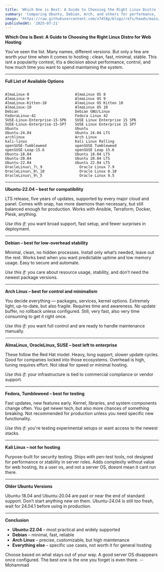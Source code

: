 ---
title: 'Which One is Best: A Guide to Choosing the Right Linux Distro for Web Hosting'
summary: 'Comparing Ubuntu, Debian, Arch, and others for performance, footprint, compatibility, and real-world server hosting use cases.'
image: 'https://raw.githubusercontent.com/x7dl8p/blogs/refs/heads/main/images/server-os.webp'
publishedAt: '2025-07-21'
---

**Which One is Best: A Guide to Choosing the Right Linux Distro for Web Hosting**

You’ve seen the list. Many names, different versions. But only a few are worth your time when it comes to hosting : clean, fast, minimal, stable. This isnt a popularity contest, it\s a decision about performance, control, and how much time you want to spend maintaining the system.

---

**Full List of Available Options**

```

AlmaLinux-8                     AlmaLinux OS 8
AlmaLinux-9                     AlmaLinux OS 9
AlmaLinux-Kitten-10             AlmaLinux OS Kitten 10
AlmaLinux-10                    AlmaLinux OS 10
Debian                          Debian GNU/Linux
FedoraLinux-42                  Fedora Linux 42
SUSE-Linux-Enterprise-15-SP6    SUSE Linux Enterprise 15 SP6
SUSE-Linux-Enterprise-15-SP7    SUSE Linux Enterprise 15 SP7
Ubuntu                          Ubuntu
Ubuntu-24.04                    Ubuntu 24.04 LTS
archlinux                       Arch Linux
kali-linux                      Kali Linux Rolling
openSUSE-Tumbleweed             openSUSE Tumbleweed
openSUSE-Leap-15.6              openSUSE Leap 15.6
Ubuntu-18.04                    Ubuntu 18.04 LTS
Ubuntu-20.04                    Ubuntu 20.04 LTS
Ubuntu-22.04                    Ubuntu 22.04 LTS
OracleLinux\_7\_9                 Oracle Linux 7.9
OracleLinux\_8\_10                Oracle Linux 8.10
OracleLinux\_9\_5                 Oracle Linux 9.5

```

---

**Ubuntu-22.04 – best for compatibility**

LTS release, five years of updates, supported by every major cloud and panel. Comes with snap, has more daemons than necessary, but still balanced enough for production. Works with Ansible, Terraform, Docker, Plesk, anything.

*Use this if*: you want broad support, fast setup, and fewer surprises in deployment.

---

**Debian – best for low-overhead stability**

Minimal, clean, no hidden processes. Install only what’s needed, leave out the rest. Works best when you want predictable uptime and low memory usage. Easy to secure and automate.

*Use this if*: you care about resource usage, stability, and don’t need the newest package versions.

---

**Arch Linux – best for control and minimalism**

You decide everything — packages, services, kernel options. Extremely light, up-to-date, but also fragile. Requires time and awareness. No update buffer, no rollback unless configured. Still, very fast, also very time consuming to get it right once.

*Use this if*: you want full control and are ready to handle maintenance manually.

---

**AlmaLinux, OracleLinux, SUSE – best left to enterprise**

These follow the Red Hat model. Heavy, long support, slower update cycles. Good for companies locked into those ecosystems. Overhead is high, tuning requires effort. Not ideal for speed or minimal hosting.

*Use this if*: your infrastructure is tied to commercial compliance or vendor support.

---

**Fedora, Tumbleweed – best for testing**

Fast updates, new features early. Kernel, libraries, and system components change often. You get newer tech, but also more chances of something breaking. Not recommended for production unless you need specific new functionality.

*Use this if*: you're testing experimental setups or want access to the newest stacks.

---

**Kali Linux – not for hosting**

Purpose-built for security testing. Ships with pen-test tools, not designed for performance or stability in server roles. Adds complexity without value for web hosting, its a user os, and not a server OS, doesnt mean it cant run there.

---

**Older Ubuntu Versions**

Ubuntu-18.04 and Ubuntu-20.04 are past or near the end of standard support. Don’t start anything new on them. Ubuntu-24.04 is still too fresh, wait for 24.04.1 before using in production.

---

**Conclusion**

* **Ubuntu-22.04** – most practical and widely supported  
* **Debian** – minimal, fast, reliable  
* **Arch Linux** – precise, customizable, but high maintenance  
* **Everything else** – specific use cases, not worth it for general hosting

Choose based on what stays out of your way. A good server OS disappears once configured. The best one is the one you forget is even there. -- Mohammad